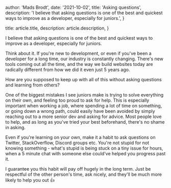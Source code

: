 
  author: 'Mads Brodt',
  date: '2021-10-02',
  title: 'Asking questions',
  description:
    'I believe that asking questions is one of the best and quickest ways to improve as a developer, especially for juniors.',
}

  title: article.title,
  description: article.description,
}


I believe that asking questions is one of the best and quickest ways to improve as a developer, especially for juniors.

Think about it. If you're new to development, or even if you've been a developer for a long time, our industry is constantly changing. There's new tools coming out all the time, and the way we build websites today are radically different from how we did it even just 5 years ago.

How are you supposed to keep up with all of this without asking questions and learning from others?

One of the biggest mistakes I see juniors make is trying to solve everything on their own, and feeling too proud to ask for help. This is especially important when working a job, where spending a lot of time on something, or going down a wrong path, could easily have been avoided by simply reaching out to a more senior dev and asking for advice. Most people love to help, and as long as you've tried your best beforehand, there's no shame in asking.

Even if you're learning on your own, make it a habit to ask questions on Twitter, StackOverflow, Discord groups etc. You're not stupid for not knowing something - what's stupid is being stuck on a tiny issue for hours, when a 5 minute chat with someone else could've helped you progress past it.

I guarantee you this habit will pay off hugely in the long term. Just be respectful of the other person's time, ask nicely, and they'll be much more likely to help you out 👍

​
